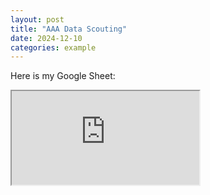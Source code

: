 ---
layout: post
title: "AAA Data Scouting"
date: 2024-12-10
categories: example
---

Here is my Google Sheet:

<iframe src="https://docs.google.com/spreadsheets/d/e/2PACX-1vR8NDQeARMPVeLWmcjln0i41ZLmPz6S4E1JmRuKzNNrNSx4d82IIF-kY5MpF_4lLT72ozGnG4xe8J-3/pubhtml?gid=1600156650&amp;single=true&amp;widget=true&amp;headers=false"></iframe>